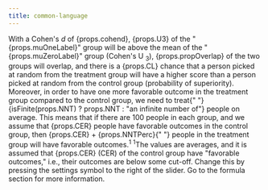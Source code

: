 ```yaml
---
title: common-language
---
```


<Typography variant="body1" gutterBottom>
With a Cohen's <em>d</em> of {props.cohend}, {props.U3} of the "{props.muOneLabel}" group
will be above the mean of the "{props.muZeroLabel}" group (Cohen's U
<sub>3</sub>), {props.propOverlap} of the two groups will overlap, and there
is a {props.CL} chance that a person picked at random from the treatment
group will have a higher score than a person picked at random from the
control group (probability of superiority). Moreover, in order to have
one more favorable outcome in the treatment group compared to the
control group, we need to treat{" "}
{isFinite(props.NNT) ? props.NNT : "an infinite number of"} people on average. This means that
if there are 100 people in each group, and we assume that {props.CER} people
have favorable outcomes in the control group, then {props.CER} + {props.NNTPerc}{" "}
people in the treatment group will have favorable outcomes.<sup>1</sup>
</Typography>
<Typography variant="body2" gutterBottom>
<sup>1</sup>The values are averages, and it is assumed that {props.CER} (CER)
of the control group have "favorable outcomes," i.e., their outcomes are
below some cut-off. Change this by pressing the settings symbol to the
right of the slider. Go to the formula section for more information.
</Typography>